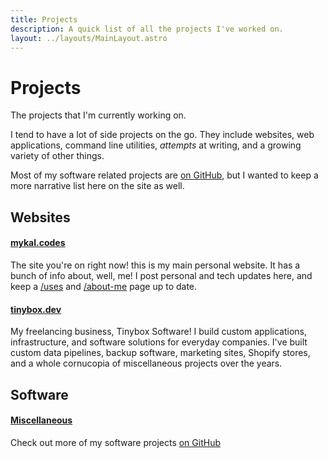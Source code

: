 ```yaml
---
title: Projects
description: A quick list of all the projects I've worked on.
layout: ../layouts/MainLayout.astro
---
```



# Projects

The projects that I'm currently working on.

<AboutNavigation />

I tend to have a lot of side projects on the go.
They include websites, web applications, command line utilities, _attempts_ at writing, and a growing variety of other things.

Most of my software related projects are [on GitHub](https://github.com/MykalMachon), but I wanted to keep a more narrative list here on the site as well.

## Websites

#### [mykal.codes](https://mykal.codes/)

The site you're on right now! this is my main personal website. It has a bunch of info about, well, me! I post personal and tech updates here, and keep a [/uses](https://mykal.codes/uses) and [/about-me](https://mykal.codes/about-me) page up to date.

#### [tinybox.dev](https://tinybox.dev)

My freelancing business, Tinybox Software! I build custom applications, infrastructure, and software solutions for everyday companies. I've built custom data pipelines, backup software, marketing sites, Shopify stores, and a whole cornucopia of miscellaneous projects over the years.

## Software

#### [Miscellaneous](https://github.com/MykalMachon)

Check out more of my software projects [on GitHub](https://github.com/MykalMachon)
